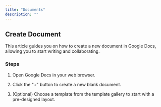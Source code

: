 ```yaml
---
title: "Documents"
description: ""
---
```


## Create Document

This article guides you on how to create a new document in Google Docs, allowing you to start writing and collaborating.

### Steps

1. Open Google Docs in your web browser.

2. Click the "+" button to create a new blank document.

3. (Optional) Choose a template from the template gallery to start with a pre-designed layout.